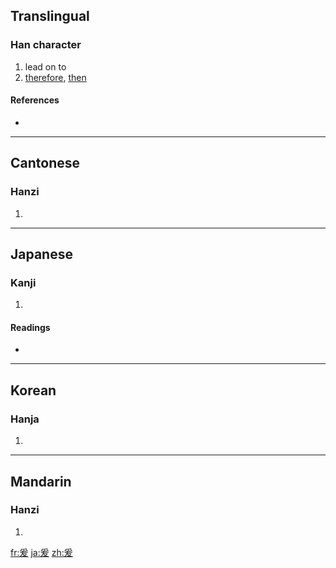 ==Translingual==

===Han character===
{{Han char|rn=87|rad=爪|as=05|sn=9|four=2044<sub>7</sub>|canj=月一大水 (BMKE)}}

# lead on to
# [[therefore]], [[then]]

====References====
* {{Han ref|kx=0689.050|dkj=19672|dj=1102.080|hdz=32032.010|uh=7230|ud=29232|bh=ACB8|bd=44216}}

----

==Cantonese==

===Hanzi===
{{yue-hanzi|jyut=|y=wun4, yun4}}

# {{defn|Cantonese|sort=爪05}}

----

==Japanese==

===Kanji===
{{ja-kanji|grade=|rs=爪05}}

# {{defn|Japanese|sort=爪05}}

====Readings====
* {{ja-readings|on=[[えん]] (en)|kun=[[ここに]] (kokoni)}}

----

==Korean==

===Hanja===
{{ko-hanja|hangeul=원|eumhun=|rv=won|mr=wŏn|y=wen}}

# {{defn|Korean|sort=爪05}}

----

==Mandarin==

===Hanzi===
{{cmn-hanzi|pin=[[yuán]] ([[yuan2]])|wg=yüan<sup>2</sup>}}

# {{defn|Mandarin|sort=爪05}}

[[fr:爰]]
[[ja:爰]]
[[zh:爰]]